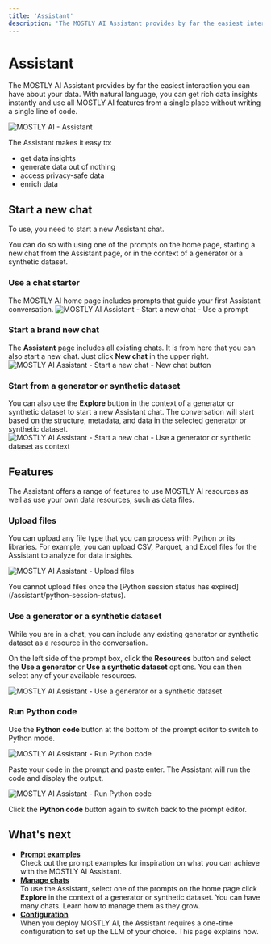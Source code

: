 ```yaml
---
title: 'Assistant'
description: 'The MOSTLY AI Assistant provides by far the easiest interaction you can have about your data. With natural language, you can get rich data insights instantly and use all MOSTLY AI features from a single place without writing a single line of code.'
---
```



# Assistant

The MOSTLY AI Assistant provides by far the easiest interaction you can have about your data. With natural language, you can get rich data insights instantly and use all MOSTLY AI features from a single place without writing a single line of code.

<Image
    src="/docimages/assistant/chat-assistant.webp"
    alt="MOSTLY AI - Assistant"
    width={800}
    height={400}
/>

The Assistant makes it easy to:

* get data insights
* generate data out of nothing
* access privacy-safe data
* enrich data

## Start a new chat

To use, you need to start a new Assistant chat.

You can do so with using one of the prompts on the home page, starting a new chat from the Assistant page, or in the context of a generator or a synthetic dataset.

### Use a chat starter

The MOSTLY AI home page includes prompts that guide your first Assistant conversation.
    <Image
        src="/docimages/assistant/assistant-start-chat-01-use-a-prompt.webp"
alt="MOSTLY AI Assistant - Start a new chat - Use a prompt"
        width={800}
        height={400}
    />

### Start a brand new chat

The **Assistant** page includes all existing chats. It is from here that you can also start a new chat. Just click **New chat** in the upper right.
    <Image
        src="/docimages/assistant/assistant-start-chat-02-new-chat.webp"
alt="MOSTLY AI Assistant - Start a new chat - New chat button"
        width={800}
        height={400}
    />

### Start from a generator or synthetic dataset

You can also use the **Explore** button in the context of a generator or synthetic dataset to start a new Assistant chat. The conversation will start based on the structure, metadata, and data in the selected generator or synthetic dataset.
    <Image
        src="/docimages/assistant/assistant-start-chat-03-click-explore.webp"
alt="MOSTLY AI Assistant - Start a new chat - Use a generator or synthetic dataset as context"
        width={800}
        height={400}
    />

## Features

The Assistant offers a range of features to use MOSTLY AI resources as well as use your own data resources, such as data files.

### Upload files

You can upload any file type that you can process with Python or its libraries. For example, you can upload CSV, Parquet, and Excel files for the Assistant to analyze for data insights.

<Image
    src="/docimages/assistant/assistant-upload-file.webp"
    alt="MOSTLY AI Assistant - Upload files"
    width={800}
    height={400}
/>

<Callout>
You cannot upload files once the [Python session status has expired](/assistant/python-session-status).
</Callout>

### Use a generator or a synthetic dataset

While you are in a chat, you can include any existing generator or synthetic dataset as a resource in the conversation.

On the left side of the prompt box, click the **Resources** button and select the **Use a generator** or **Use a synthetic dataset** options. You can then select any of your available resources.

<Image
    src="/docimages/assistant/assistant-feature-use-generator-or-synthetic-dataset.webp"
    alt="MOSTLY AI Assistant - Use a generator or a synthetic dataset"
    width={800}
    height={400}
/>

### Run Python code

Use the **Python code** button at the bottom of the prompt editor to switch to Python mode.

<Image
    src="/docimages/assistant/assistant-feature-run-python-code-01.webp"
    alt="MOSTLY AI Assistant - Run Python code"
    width={800}
    height={400}
/>

Paste your code in the prompt and paste enter. The Assistant will run the code and display the output.

<Image
    src="/docimages/assistant/assistant-feature-run-python-code-02.webp"
    alt="MOSTLY AI Assistant - Run Python code"
    width={800}
    height={400}
/>

Click the **Python code** button again to switch back to the prompt editor.

## What's next

* [**Prompt examples**](assistant/prompt-examples)<br />Check out the prompt examples for inspiration on what you can achieve with the MOSTLY AI Assistant.
* [**Manage chats**](assistant/manage-chats)<br />To use the Assistant, select one of the prompts on the home page click **Explore** in the context of a generator or synthetic dataset. You can have many chats. Learn how to manage them as they grow.
* [**Configuration**](assistant/configuration)<br />When you deploy MOSTLY AI, the Assistant requires a one-time configuration to set up the LLM of your choice. This page explains how.
